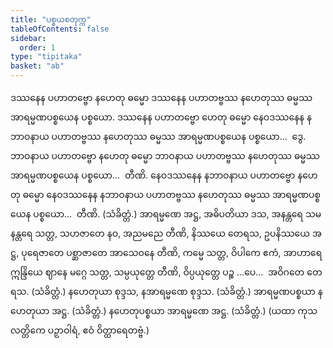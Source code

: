 ```yaml
---
title: "ပစ္စယစတုက္က"
tableOfContents: false
sidebar:
  order: 1
type: "tipitaka"
basket: "ab"
---
```



<DynamicBreadcrumb />

<Division number="122">

<Paragraph number="425">
ဒဿနေန ပဟာတဗ္ဗော နဟေတု ဓမ္မော ဒဿနေန ပဟာတဗ္ဗဿ နဟေတုဿ ဓမ္မဿ အာရမ္မဏပစ္စယေန ပစ္စယော. ဒဿနေန ပဟာတဗ္ဗော ဟေတု ဓမ္မော နေဝဒဿနေန နဘာဝနာယ ပဟာတဗ္ဗဿ နဟေတုဿ ဓမ္မဿ အာရမ္မဏပစ္စယေန ပစ္စယော…  ဒွေ.
</Paragraph>

<Paragraph number="426">
ဘာဝနာယ ပဟာတဗ္ဗော နဟေတု ဓမ္မော ဘာဝနာယ ပဟာတဗ္ဗဿ နဟေတုဿ ဓမ္မဿ အာရမ္မဏပစ္စယေန ပစ္စယော…  တီဏိ.
</Paragraph>

<Paragraph number="427">
နေဝဒဿနေန နဘာဝနာယ ပဟာတဗ္ဗော နဟေတု ဓမ္မော နေဝဒဿနေန နဘာဝနာယ ပဟာတဗ္ဗဿ နဟေတုဿ ဓမ္မဿ အာရမ္မဏပစ္စယေန ပစ္စယော…  တီဏိ. (သံခိတ္တံ.)
</Paragraph>

</Division>
<Division number="123">

<Paragraph number="428">
အာရမ္မဏေ အဋ္ဌ, အဓိပတိယာ ဒသ, အနန္တရေ သမနန္တရေ သတ္တ, သဟဇာတေ နဝ, အညမညေ တီဏိ, နိဿယေ တေရသ, ဥပနိဿယေ အဋ္ဌ, ပုရေဇာတေ ပစ္ဆာဇာတေ အာသေဝနေ တီဏိ, ကမ္မေ သတ္တ, ဝိပါကေ ဧကံ, အာဟာရေ ဣန္ဒြိယေ ဈာနေ မဂ္ဂေ သတ္တ, သမ္ပယုတ္တေ တီဏိ, ဝိပ္ပယုတ္တေ ပဉ္စ …ပေ…  အဝိဂတေ တေရသ. (သံခိတ္တံ.)
</Paragraph>

<Paragraph number="429">
နဟေတုယာ စုဒ္ဒသ, နအာရမ္မဏေ စုဒ္ဒသ. (သံခိတ္တံ.)
</Paragraph>

<Paragraph number="430">
အာရမ္မဏပစ္စယာ နဟေတုယာ အဋ္ဌ. (သံခိတ္တံ.)
</Paragraph>

<Paragraph number="431">
နဟေတုပစ္စယာ အာရမ္မဏေ အဋ္ဌ. (သံခိတ္တံ.)
</Paragraph>

<Paragraph number="432">
(ယထာ ကုသလတ္တိကေ ပဉှာဝါရံ, ဧဝံ ဝိတ္ထာရေတဗ္ဗံ.)
</Paragraph>
</Division>